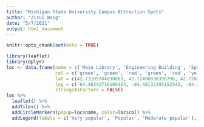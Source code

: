 ```yaml
---
title: "Michigan State University Campus Attraction Spots"
author: "Zirui Wang"
date: "5/7/2021"
output: html_document
---
```


```r
knitr::opts_chunk$set(echo = TRUE)
```

```r
library(leaflet)
library(dplyr)
loc <- data.frame(name = c('Main Library', 'Engineering Building', 'Spartan Stadium', 'Breslin Center', 'Eli Broad Museum', 'Horticulture Gardens', 'Spartan Statue', 'The Rock', 'Beaumont Tower', 'MSU Union', 'Botanical Garden', 'Alumni Memorial Chapel', 'Abrams Planetarium', 'Visitor Center', 'Wharton Art Center'),
                  col = c('green', 'green', 'red', 'green', 'red', 'yellow', 'red', 'green', 'red', 'green', 'yellow', 'yellow', 'red', 'green', 'green'),
                  lat = c(42.73105784830803, 42.72498836396796, 42.72825966466618, 42.72840806094629, 42.73283469146059, 42.72113744986697, 42.73120977820715, 42.72818891676889, 42.73207698631502, 42.73422832341419, 42.73131972627148, 42.72861080059443, 42.725674540396746, 42.71986712832271, 42.72391572147091),
                  lng = c(-84.48242716105463, -84.48132395152943, -84.48485127419426, -84.49239775745977,  -84.47665219121242, -84.47404879281943, -84.48752261033522, -84.4775760158095, -84.48226897286271, -84.48286081330504, -84.48490690461692, -84.47403113706737, -84.47628108090393, -84.49062825594991, -84.47070964930725),
                  stringsAsFactors = FALSE)
loc %>%
  leaflet() %>%
  addTiles() %>%
  addCircleMarkers(popup=loc$name, color=loc$col) %>%
  addLegend(labels = c('Very popular', 'Popular', 'Moderate popular'), colors = c('red', 'yellow', 'green'))
```